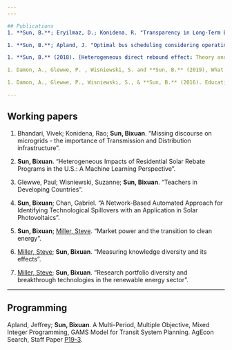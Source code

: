 ---
---

## Publications
1. **Sun, B.**; Eryilmaz, D.; Konidena, R. "Transparency in Long-Term Electric Demand Forecast: A Perspective on Regional Load Forecasting". IEEE Smart Grid Newsletter, [August 2019](https://smartgrid.ieee.org/newsletters/august-2019/transparency-in-long-term-electric-demand-forecast-a-perspective-on-regional-load-forecasting).

1. **Sun, B.**; Apland, J. "Optimal bus scheduling considering operating costs and emissions: a multiple objective, mixed integer programming framework". Public Transport. (accepted for publication, forthcoming)

1. **Sun, B.** (2018). [Heterogeneous direct rebound effect: Theory and evidence from the Energy Star program](https://www.sciencedirect.com/science/article/pii/S0140988317304176). Energy Economics, 69, 335-349.

1. Damon, A., Glewwe, P. , Wisniewski, S. and **Sun, B.** (2019), What education policies and programmes affect learning and time in school in developing countries? A review of evaluations from 1990 to 2014. Review of Education, 7(2), 295-387.

1. Damon, A., Glewwe, P., Wisniewski, S., & **Sun, B.** (2016). Education in Developing Countries-what Policies and Programmes Affect Learning and Time in School?. Expertgruppen f?r bist?ndsanalys (EBA). [ISBN:978-91-88143-12-9](https://www.oecd.org/derec/sweden/Rapport-Education-developing-countries.pdf).

---

## Working papers
1. Bhandari, Vivek; Konidena, Rao; **Sun, Bixuan**. "Missing discourse on microgrids - the importance of Transmission and Distribution infrastructure".

1. **Sun, Bixuan**. "Heterogeneous Impacts of Residential Solar Rebate Programs in the U.S.: A Machine Learning Perspective". 

1. Glewwe, Paul; Wisniewski, Suzanne; **Sun, Bixuan**. "Teachers in Developing Countries". 

1. **Sun, Bixuan**; Chan, Gabriel. "A Network-Based Automated Approach for Identifying Technological Spillovers with an Application in Solar Photovoltaics".

1. **Sun, Bixuan**; [Miller, Steve](stevejmiller.com). "Market power and the transition to clean energy".

1. [Miller, Steve](stevejmiller.com); **Sun, Bixuan**. "Measuring knowledge diversity and its effects".

1. [Miller, Steve](stevejmiller.com); **Sun, Bixuan**. "Research portfolio diversity and breakthrough technologies in the renewable energy sector".

---
## Programming
Apland, Jeffrey; **Sun, Bixuan**. A Multi-Period, Multiple Objective, Mixed Integer Programming, GAMS Model for Transit System Planning. AgEcon Search, Staff Paper [P19-3](https://ageconsearch.umn.edu/record/285068).



